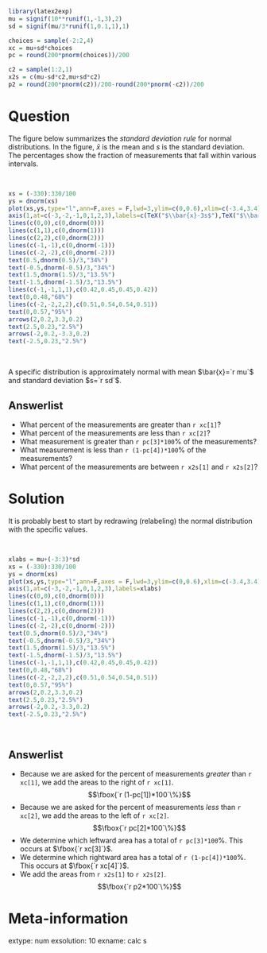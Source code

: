 ```r
library(latex2exp)
mu = signif(10**runif(1,-1,3),2)
sd = signif(mu/3*runif(1,0.1,1),1)

choices = sample(-2:2,4)
xc = mu+sd*choices
pc = round(200*pnorm(choices))/200

c2 = sample(1:2,1)
x2s = c(mu-sd*c2,mu+sd*c2)
p2 = round(200*pnorm(c2))/200-round(200*pnorm(-c2))/200
```

Question
========

The figure below summarizes the *standard deviation rule* for normal distributions. In the figure, $\bar{x}$ is the mean and $s$ is the standard deviation. The percentages show the fraction of measurements that fall within various intervals.

\
```r
xs = (-330):330/100
ys = dnorm(xs)
plot(xs,ys,type="l",ann=F,axes = F,lwd=3,ylim=c(0,0.6),xlim=c(-3.4,3.4))
axis(1,at=c(-3,-2,-1,0,1,2,3),labels=c(TeX("$\\bar{x}-3s$"),TeX("$\\bar{x}-2s$"),TeX("$\\bar{x}-s$"),TeX("$\\bar{x}$"),TeX("$\\bar{x}+s$"),TeX("$\\bar{x}+2s$"),TeX("$\\bar{x}+3s$")))
lines(c(0,0),c(0,dnorm(0)))
lines(c(1,1),c(0,dnorm(1)))
lines(c(2,2),c(0,dnorm(2)))
lines(c(-1,-1),c(0,dnorm(-1)))
lines(c(-2,-2),c(0,dnorm(-2)))
text(0.5,dnorm(0.5)/3,"34%")
text(-0.5,dnorm(-0.5)/3,"34%")
text(1.5,dnorm(1.5)/3,"13.5%")
text(-1.5,dnorm(-1.5)/3,"13.5%")
lines(c(-1,-1,1,1),c(0.42,0.45,0.45,0.42))
text(0,0.48,"68%")
lines(c(-2,-2,2,2),c(0.51,0.54,0.54,0.51))
text(0,0.57,"95%")
arrows(2,0.2,3.3,0.2)
text(2.5,0.23,"2.5%")
arrows(-2,0.2,-3.3,0.2)
text(-2.5,0.23,"2.5%")
```
\

A specific distribution is approximately normal with mean $\bar{x}=`r mu`$ and standard deviation  $s=`r sd`$.

Answerlist
--------
* What percent of the measurements are greater than `r xc[1]`?
* What percent of the measurements are less than `r xc[2]`?
* What measurement is greater than `r pc[3]*100`% of the measurements?
* What measurement is less than `r (1-pc[4])*100`% of the measurements?
* What percent of the measurements are between `r x2s[1]` and `r x2s[2]`?


Solution
========

It is probably best to start by redrawing (relabeling) the normal distribution with the specific values.

\
```r
xlabs = mu+(-3:3)*sd
xs = (-330):330/100
ys = dnorm(xs)
plot(xs,ys,type="l",ann=F,axes = F,lwd=3,ylim=c(0,0.6),xlim=c(-3.4,3.4))
axis(1,at=c(-3,-2,-1,0,1,2,3),labels=xlabs)
lines(c(0,0),c(0,dnorm(0)))
lines(c(1,1),c(0,dnorm(1)))
lines(c(2,2),c(0,dnorm(2)))
lines(c(-1,-1),c(0,dnorm(-1)))
lines(c(-2,-2),c(0,dnorm(-2)))
text(0.5,dnorm(0.5)/3,"34%")
text(-0.5,dnorm(-0.5)/3,"34%")
text(1.5,dnorm(1.5)/3,"13.5%")
text(-1.5,dnorm(-1.5)/3,"13.5%")
lines(c(-1,-1,1,1),c(0.42,0.45,0.45,0.42))
text(0,0.48,"68%")
lines(c(-2,-2,2,2),c(0.51,0.54,0.54,0.51))
text(0,0.57,"95%")
arrows(2,0.2,3.3,0.2)
text(2.5,0.23,"2.5%")
arrows(-2,0.2,-3.3,0.2)
text(-2.5,0.23,"2.5%")
```
\

Answerlist
--------
* Because we are asked for the percent of measurements *greater* than `r xc[1]`, we add the areas to the right of `r xc[1]`.
$$\fbox{`r (1-pc[1])*100`\%}$$
* Because we are asked for the percent of measurements *less* than `r xc[2]`, we add the areas to the left of `r xc[2]`.
$$\fbox{`r pc[2]*100`\%}$$
* We determine which leftward area has a total of `r pc[3]*100`%. This occurs at $\fbox{`r xc[3]`}$.
* We determine which rightward area has a total of `r (1-pc[4])*100`%. This occurs at $\fbox{`r xc[4]`}$.
* We add the areas from `r x2s[1]` to `r x2s[2]`.
$$\fbox{`r p2*100`\%}$$



Meta-information
============
extype: num
exsolution: 10
exname: calc s